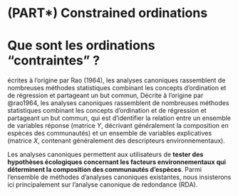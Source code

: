 # (PART\*) Constrained ordinations {-}

# Que sont les ordinations "contraintes" ?

écrites à l'origine par Rao (1964), les analyses canoniques rassemblent
de nombreuses méthodes statistiques combinant les concepts d'ordination
et de régression et partageant un but commun,
Décrite à l'origine par @rao1964, les analyses canoniques rassemblent
de nombreuses méthodes statistiques combinant les concepts d'ordination
et de régression et partageant un but commun, qui est d'identifier la relation entre un ensemble de variables réponse (matrice $Y$, décrivant généralement la composition en espèces des communautés) et un ensemble de variables explicatives (matrice $X$, contenant généralement des descripteurs environnementaux). 

Les analyses canoniques permettent aux utilisateurs de **tester des hypothèses écologiques concernant les facteurs environnementaux qui déterminent la composition des communautés d'espèces**. Parmi
l'ensemble de méthodes d'analyses canoniques existantes, nous insisterons ici principalement sur l'analyse canonique de redondance (RDA).